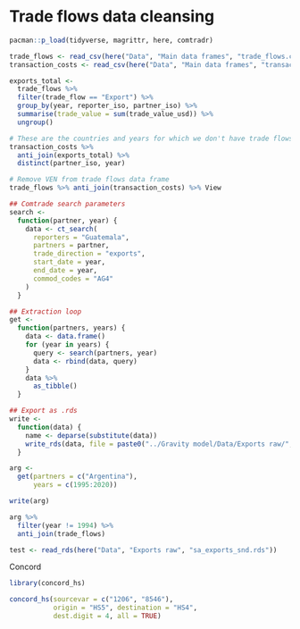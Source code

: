 # Trade flows data cleansing

```r
pacman::p_load(tidyverse, magrittr, here, comtradr)
```

```r
trade_flows <- read_csv(here("Data", "Main data frames", "trade_flows.csv"))
transaction_costs <- read_csv(here("Data", "Main data frames", "transaction_costs.csv"))
```

```r
exports_total <- 
  trade_flows %>% 
  filter(trade_flow == "Export") %>% 
  group_by(year, reporter_iso, partner_iso) %>% 
  summarise(trade_value = sum(trade_value_usd)) %>% 
  ungroup()
```

```r
# These are the countries and years for which we don't have trade flows
transaction_costs %>% 
  anti_join(exports_total) %>% 
  distinct(partner_iso, year)

# Remove VEN from trade flows data frame
trade_flows %>% anti_join(transaction_costs) %>% View
```

```r
## Comtrade search parameters
search <-
  function(partner, year) {
    data <- ct_search(
      reporters = "Guatemala",
      partners = partner,
      trade_direction = "exports",
      start_date = year,
      end_date = year,
      commod_codes = "AG4"
    )
  }

## Extraction loop
get <-
  function(partners, years) {
    data <- data.frame()
    for (year in years) {
      query <- search(partners, year)
      data <- rbind(data, query)
    }
    data %>%
      as_tibble()
  }

## Export as .rds
write <-
  function(data) {
    name <- deparse(substitute(data))
    write_rds(data, file = paste0("../Gravity model/Data/Exports raw/", name, ".rds"))
  }
```

```r
arg <-
  get(partners = c("Argentina"),
      years = c(1995:2020))

write(arg)
```

```r
arg %>% 
  filter(year != 1994) %>% 
  anti_join(trade_flows)
```

```r
test <- read_rds(here("Data", "Exports raw", "sa_exports_snd.rds"))
```

Concord

```r
library(concord_hs)
```

```r
concord_hs(sourcevar = c("1206", "8546"),
           origin = "HS5", destination = "HS4",
           dest.digit = 4, all = TRUE)
```
